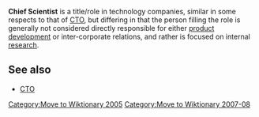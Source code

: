 [[Category:Move to Wiktionary 2005]]
[[Category:Move to Wiktionary 2007-08]]

'''Chief Scientist''' is a title/role in technology companies, similar in some respects to that of [[CTO]], but differing in that the person filling the role is generally not considered directly responsible for either [[product development]] or inter-corporate relations, and rather is focused on internal [[research]].

==See also==
*[[CTO]]